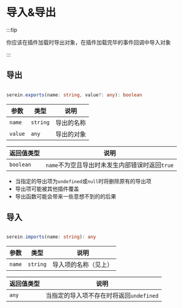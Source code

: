 # 导入&导出

:::tip

你应该在插件加载时导出对象，在插件加载完毕的事件回调中导入对象

:::

## 导出

<Tabs groupId="lang">

<TabItem value="cs" label="C#" >

```cs
```

</TabItem>

<TabItem value="js" label="JavaScript" >

```ts
serein.exports(name: string, value?: any): boolean
```

| 参数    | 类型     | 说明       |
| ------- | -------- | ---------- |
| `name`  | `string` | 导出的名称 |
| `value` | `any`    | 导出的对象 |

| 返回值类型 | 说明                                           |
| ---------- | ---------------------------------------------- |
| `boolean`  | `name`不为空且导出时未发生内部错误时返回`true` |

- 当指定的导出项为`undefined`或`null`时将删除原有的导出项
- 导出项可能被其他插件覆盖
- 导出函数可能会带来一些意想不到的的后果

</TabItem>
</Tabs>

## 导入

<Tabs groupId="lang">

<TabItem value="cs" label="C#" >

```cs
```

</TabItem>

<TabItem value="js" label="JavaScript" >

```ts
serein.imports(name: string): any
```

| 参数   | 类型     | 说明                 |
| ------ | -------- | -------------------- |
| `name` | `string` | 导入项的名称（见上） |

| 返回值类型 | 说明                                    |
| ---------- | --------------------------------------- |
| `any`      | 当指定的导入项不存在时将返回`undefined` |

</TabItem>
</Tabs>
